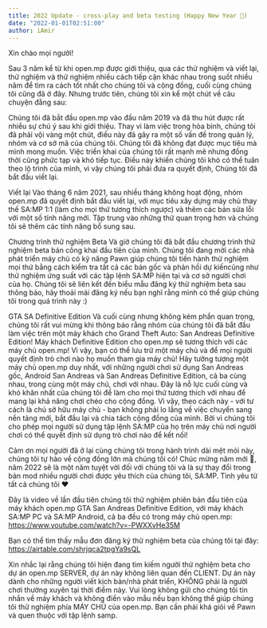 ```yaml
---
title: 2022 Update - cross-play and beta testing (Happy New Year 🎉)
date: "2022-01-01T02:51:00"
author: iAmir
---
```

Xin chào mọi người!

Sau 3 năm kể từ khi open.mp được giới thiệu, qua các thử nghiệm và viết lại, thử nghiệm và thử nghiệm nhiều cách tiếp cận khác nhau trong suốt nhiều năm để tìm ra cách tốt nhất cho chúng tôi và cộng đồng, cuối cùng chúng tôi cũng đã ở đây. Nhưng trước tiên, chúng tôi xin kể một chút về câu chuyện đằng sau:

Chúng tôi đã bắt đầu open.mp vào đầu năm 2019 và đã thu hút được rất nhiều sự chú ý sau khi giới thiệu. Thay vì làm việc trong hòa bình, chúng tôi đã phải vội vàng một chút, điều này đã gây ra một số vấn đề trong quản lý, nhóm và cơ sở mã của chúng tôi. Chúng tôi đã không đạt được mục tiêu mà mình mong muốn. Việc triển khai của chúng tôi rất mạnh mẽ nhưng đồng thời cũng phức tạp và khó tiếp tục. Điều này khiến chúng tôi khó có thể tuân theo lộ trình của mình, vì vậy chúng tôi phải đưa ra quyết định, Chúng tôi đã bắt đầu viết lại.

Viết lại
Vào tháng 6 năm 2021, sau nhiều tháng không hoạt động, nhóm open.mp đã quyết định bắt đầu viết lại, với mục tiêu xây dựng máy chủ thay thế SA:MP 1:1 (làm cho mọi thứ tương thích ngược) và thêm các bản sửa lỗi với một số tính năng mới. Tập trung vào những thứ quan trọng hơn và chúng tôi sẽ thêm các tính năng bổ sung sau.

Chương trình thử nghiệm Beta
Và giờ chúng tôi đã bắt đầu chương trình thử nghiệm beta bán công khai đầu tiên của mình. Chúng tôi đang mời các nhà phát triển máy chủ có kỹ năng Pawn giúp chúng tôi tiến hành thử nghiệm mọi thứ bằng cách kiểm tra tất cả các bản gốc và phản hồi dự kiến ​​cũng như thử nghiệm ứng suất với các tập lệnh SA:MP hiện tại và cơ sở người chơi của họ.
Chúng tôi sẽ liên kết đến biểu mẫu đăng ký thử nghiệm beta sau thông báo, hãy thoải mái đăng ký nếu bạn nghĩ rằng mình có thể giúp chúng tôi trong quá trình này :)

GTA SA Definitive Edition
Và cuối cùng nhưng không kém phần quan trọng, chúng tôi rất vui mừng khi thông báo rằng nhóm của chúng tôi đã bắt đầu làm việc trên một máy khách cho Grand Theft Auto: San Andreas Definitive Edition!
Máy khách Definitive Edition cho open.mp sẽ tương thích với các máy chủ open.mp! Vì vậy, bạn có thể lưu trữ một máy chủ và để mọi người quyết định trò chơi nào họ muốn tham gia máy chủ! Hãy tưởng tượng một máy chủ open.mp duy nhất, với những người chơi sử dụng San Andreas gốc, Android San Andreas và San Andreas Definitive Edition, cả ba cùng nhau, trong cùng một máy chủ, chơi với nhau.
Đây là nỗ lực cuối cùng và khó khăn nhất của chúng tôi để làm cho mọi thứ tương thích với nhau để mang lại khả năng chơi chéo cho cộng đồng. Vì vậy, theo cách này - với tư cách là chủ sở hữu máy chủ - bạn không phải lo lắng về việc chuyển sang nền tảng mới, bắt đầu lại và chia tách cộng đồng của mình. Bởi vì chúng tôi cho phép mọi người sử dụng tập lệnh SA:MP của họ trên máy chủ nơi người chơi có thể quyết định sử dụng trò chơi nào để kết nối!

Cảm ơn mọi người đã ở lại cùng chúng tôi trong hành trình dài mệt mỏi này, chúng tôi tự hào về cộng đồng lớn mà chúng tôi có!
Chúc mừng năm mới 🎉, năm 2022 sẽ là một năm tuyệt vời đối với chúng tôi và là sự thay đổi trong bản mod nhiều người chơi được yêu thích của chúng tôi, SA:MP. Tình yêu từ tất cả chúng tôi ❤️

Đây là video về lần đầu tiên chúng tôi thử nghiệm phiên bản đầu tiên của máy khách open.mp GTA San Andreas Definitive Edition, với máy khách SA:MP PC và SA:MP Android, cả ba đều có trong máy chủ open.mp:
https://www.youtube.com/watch?v=-PWXXvHe35M

Bạn có thể tìm thấy mẫu đơn đăng ký thử nghiệm beta của chúng tôi tại đây:
https://airtable.com/shrjqca2tpgYa9sQL

Xin nhắc lại rằng chúng tôi hiện đang tìm kiếm người thử nghiệm beta cho dự án open.mp SERVER, dự án này không liên quan đến CLIENT. Dự án này dành cho những người viết kịch bản/nhà phát triển, KHÔNG phải là người chơi thường xuyên tại thời điểm này. Vui lòng không gửi cho chúng tôi tin nhắn về máy khách và không điền vào mẫu nếu bạn không thể giúp chúng tôi thử nghiệm phía MÁY CHỦ của open.mp. Bạn cần phải khá giỏi về Pawn và quen thuộc với tập lệnh samp.